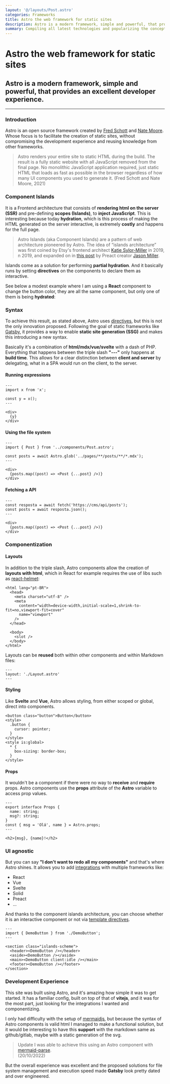 ```yaml
---
layout: '@/layouts/Post.astro'
categories: Frameworks
title: Astro the web framework for static sites
description: Astro is a modern framework, simple and powerful, that provides an excellent developer experience.
summary: Compiling all latest technologies and popularizing the concept of islands Astro has everything to bring back the hype for static sites.
---
```



# Astro the web framework for static sites

## Astro is a modern framework, simple and powerful, that provides an excellent developer experience.

---

### Introduction

Astro is an open source framework created by [Fred Schott](https://twitter.com/FredKSchott 'Twitter do Fred Schott') and [Nate Moore](https://twitter.com/n_moore 'Twitter do Nate Moore'). Whose focus is to facilitate the creation of static sites, without compromising the development experience and reusing knowledge from other frameworks.

> Astro renders your entire site to static HTML during the build. The result is a fully static website with all JavaScript removed from the final page. No monolithic JavaScript application required, just static HTML that loads as fast as possible in the browser regardless of how many UI components you used to generate it.
> (Fred Schott and Nate Moore, 2021)

### Component Islands

It is a Frontend architecture that consists of **rendering html on the server (SSR)** and pre-defining **scopes (Islands)**, to **inject JavaScript**. This is interesting because today **hydration**, which is this process of making the HTML generated on the server interactive, is extremely **costly** and happens for the full page.

> Astro Islands (aka Component Islands) are a pattern of web architecture pioneered by Astro. The idea of “islands architecture” was first coined by Etsy's frontend architect [Katie Sylor-Miller](https://twitter.com/ksylor 'Twitter da Katie Sylor-Miller') in 2019, n 2019, and expanded on in [this post](https://jasonformat.com/islands-architecture/ 'Postagem sobre Ilhas de componentes') by Preact creator [Jason Miller](https://twitter.com/_developit 'Twitter do Jason Miller').

Islands come as a solution for performing **partial hydration**. And it basically runs by setting **directives** on the components to declare them as interactive.

See below a modest example where I am using a **React** component to change the button color, they are all the same component, but only one of them is being **hydrated**:

<IslandsScheme />

### Syntax

To achieve this result, as stated above, Astro uses [directives](https://docs.astro.build/en/reference/directives-reference/ 'Documentation of directives'), but this is not the only innovation proposed. Following the goal of static frameworks like [Gatsby](https://www.gatsbyjs.com/docs 'Gatsby Documentation'), it provides a way to enable **static site generation (SSG)** and makes this introducing a new syntax.

Basically it's a combination of **html/mdx/vue/svelte** with a dash of PHP. Everything that happens between the triple slash **"---"** only happens at **build time**. This allows for a clear distinction between **client and server** by delegating, what in a SPA would run on the client, to the server.

#### Running expressions

```astro
---
import x from 'x';

const y = x();
---

<div>
  {y}
</div>
```

#### Using the file system

```astro
---
import { Post } from '../components/Post.astro';

const posts = await Astro.glob('../pages/**/posts/**/*.mdx');
---

<div>
  {posts.map((post) => <Post {...post} />)}
</div>
```

#### Fetching a API

```astro
---
const resposta = await fetch('https://cms/api/posts');
const posts = await resposta.json();
---

<div>
  {posts.map((post) => <Post {...post} />)}
</div>
```

### Componentization

#### Layouts

In addition to the triple slash, Astro components allow the creation of **layouts with html**, which in React for example requires the use of libs such as [react-helmet](https://www.npmjs.com/package/react-helmet 'npm react helmet'):

```astro
<html lang="pt-BR">
  <head>
    <meta charset="utf-8" />
    <meta
      content="width=device-width,initial-scale=1,shrink-to-fit=no,viewport-fit=cover"
      name="viewport"
    />
  </head>

  <body>
    <slot />
  </body>
</html>
```

Layouts can be **reused** both within other components and within Markdown files:

```mdx
---
layout: './Layout.astro'
---
```

#### Styling

Like **Svelte** and **Vue**, Astro allows styling, from either scoped or global, direct into components.

```astro
<button class="button">Button</button>
<style>
  .button {
    cursor: pointer;
  }
</style>
<style is:global>
  * {
    box-sizing: border-box;
  }
</style>
```

#### Props

It wouldn't be a component if there were no way to **receive** and **require** props. Astro components use the **props** attribute of the **Astro** variable to access prop values.

```astro
---
export interface Props {
  name: string;
  msg?: string;
}
const { msg = 'Olá', name } = Astro.props;
---

<h2>{msg}, {name}!</h2>
```

### UI agnostic

But you can say **"I don't want to redo all my components"** and that's where Astro shines. It allows you to add [integrations](https://astro.build/integrations/frameworks/ 'Astro Integrations') with multiple frameworks like:

- React
- Vue
- Svelte
- Solid
- Preact
- ...

And thanks to the component islands architecture, you can choose whether it is an interactive component or not via [template directives](https://docs.astro.build/en/reference/directives-reference/ 'Template directives ').

```astro
---
import { DemoButton } from './DemoButton';
---

<section class="islands-scheme">
  <header><DemoButton /></header>
  <aside><DemoButton /></aside>
  <main><DemoButton client:idle /></main>
  <footer><DemoButton /></footer>
</section>
```

### Development Experience

This site was built using Astro, and it's amazing how simple it was to get started. It has a familiar config, built on top of that of **vitejs**, and it was for the most part, just looking for the integrations I wanted and componentizing.

I only had difficulty with the setup of [mermaidjs](https://mermaid-js.github.io/mermaid/#/ 'Mermaid Documentation'), but because the syntax of Astro components is valid html I managed to make a functional solution, but it would be interesting to have this **support** with the markdown same as github/gitlab, maybe with a static generation of the svg.

> Update I was able to achieve this using an Astro component with [mermaid-parse](https://github.com/yousifalraheem/mermaid-parse 'Github mermaid parse').<br />
> (20/10/2022)

But the overall experience was excellent and the proposed solutions for file system management and execution speed made **Gatsby** look pretty dated and over engineered.
